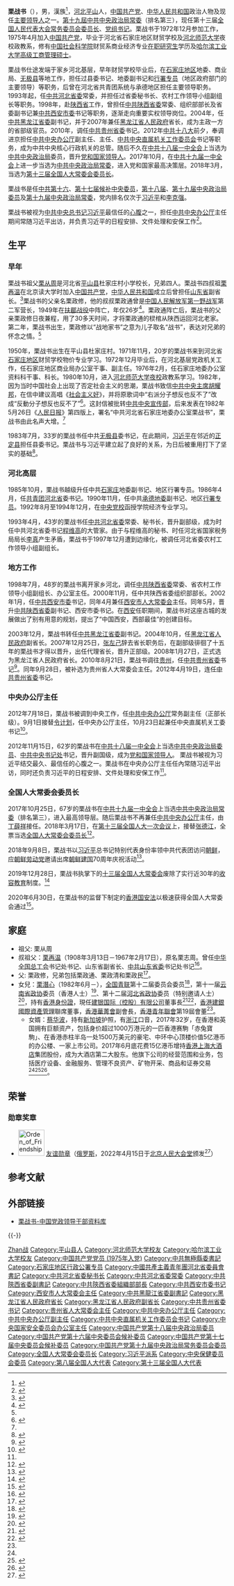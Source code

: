 {{Infobox Officeholder
| office = {{Flagicon|中国}}第10任[[中华人民共和国|中华人民共和国]]<br>[[全国人民代表大会常务委员会委员长|全国人民代表大会常务委员会委员长]]
| term = [[第十三届全国人民代表大会|中华人民共和国第十三届全国人民代表大会]]
| image = Li Zhanshu2019.jpg
| 图像说明 = 2019年的栗战书
| term_start = 2018年3月17日
| 1blankname = 副书记
| 1namedata = [[王晨_(政治人物)|王晨]]
| secretary_general = [[杨振武|杨振武]]
| predecessor = [[张德江|张德江]]
| successor = 
| office2 = {{CPC}}[[中国共产党中央政治局常务委员会|中央政治局常务委员会委员]]
| term2 = [[中国共产党第十九届中央委员会|中国共产党第十九届中央委员会]]
| term_start2 = 2017年10月25日
| term_end2 = 
| general_secretary2 = [[习近平|习近平]]
| office3 = {{CPC}}[[中国共产党中央政治局委员|中央政治局委员]]
| term3 = [[中国共产党第十八届中央委员会|中国共产党第十八届中央委员会]]<br>[[中国共产党第十九届中央委员会|中国共产党第十九届中央委员会]]
| term_start3 = 2012年11月15日
| term_end3 = 
| general_secretary3 = [[习近平|习近平]]
| office4 = {{CPC/logo}}[[中共中央办公厅|中国共产党中央委员会办公厅]]主任
| term_start4 = 2012年9月1日
| term_end4 = 2017年10月30日
| deputy4 = [[丁薛祥|丁薛祥]]、[[陈世炬|陈世炬]]、[[孟祥锋|孟祥锋]]
| general_secretary4 = [[胡锦涛|胡锦涛]]{{to}}[[习近平|习近平]]
| predecessor4 = [[令计划|令计划]]
| successor4 = [[丁薛祥|丁薛祥]]
{{Collapsed infobox section begin|其他主要職務}}
| office5 = {{CPC/logo}}[[中央国家安全委员会|中央国家安全委员会]]副主席
| term_start5 = 2018年3月17日
| term_end5 = 
| alongside5 = [[李克强|李克强]]
| general_secretary5 = [[习近平|习近平]]（兼任主席）
| predecessor5 = [[张德江|张德江]]
| successor5 = 
| office6 = {{CPC/logo}}[[中央全面依法治国委员会|中央全面依法治国委员会]]副主任
| term_start6 = 2018年8月24日
| term_end6 = 
| alongside6 = [[李克强|李克强]]、[[王沪宁|王沪宁]]
| general_secretary6 = [[习近平|习近平]]（兼任主任）
| predecessor6 = 新设职务
| successor6 = 
| office7 = {{CPC/logo}}[[中国共产党贵州省委员会|中国共产党贵州省委员会]]书记
| term_start7 = 2010年8月21日
| term_end7 = 2012年7月18日
| general_secretary7 = [[胡锦涛|胡锦涛]]
| deputy7 = [[赵克志|赵克志]]（副书记、省长）
| predecessor7 = [[石宗源|石宗源]]
| successor7 = [[赵克志|赵克志]]
| office8 = {{中华人民共和国国徽}}[[黑龙江省人民政府|黑龙江省人民政府]]省长
| term_start8 = 2008年1月27日
| term_end8 = 2010年8月27日
| secretary8 = [[钱运录|钱运录]]{{to}}[[吉炳轩|吉炳轩]]
| predecessor8 = [[张左己|张左己]]
| successor8 = [[王宪魁|王宪魁]]
{{Collapsed infobox section end}}
| 姓名 = 栗战书
| 性别 = 男
| 籍贯 = 
| 出生日期 = {{Birth date and age|1950|8|30|}}
| 出生地点 = {{CHN-1949}}[[河北省|河北省]][[石家庄专区|石家庄专区]][[平山县|平山县]]
| 逝世日期 = 
| 逝世地点 = 
| 居处 = [[北京市|北京市]]
| 安葬地点 = 
| 政党 = {{CPC}}
| 职业 = 政治家
| 配偶 = 王凤霞<ref>{{Cite web|url=https://www.epochweekly.com/b5/589/18429.htm|title=揭祕 七常委背後的女人 三人最神祕 一人離奇|access-date=2021-04-12|archive-date=2021-01-15|archive-url=https://web.archive.org/web/20210115141716/https://www.epochweekly.com/b5/589/18429.htm|dead-url=no}}</ref>
| 子女 = [[栗潛心|栗潛心]]（女）
| 亲属 = 栗從周（祖父）<br>[[栗再温|栗再温]]（叔祖父）<br>栗政修（父）<br>栗政通、栗政清、栗政民（叔）<ref>{{Cite news|url=http://www.backchina.com/news/2012/09/03/210820.html|title=栗战书出身红色家庭 四祖父是中共高干(图)|date=2017-12-30|work=倍可亲|accessdate=2018-11-02|archive-date=2021-04-02|archive-url=https://web.archive.org/web/20210402164631/https://www.backchina.com/news/2012/09/03/210820.html|dead-url=no}}</ref>
| 国籍 = {{PRC}}
| awards = {{俄罗斯友谊勋章}}
| 学历 = [[在職研究生|在職研究生]]
| 母校 = 
| educate = *石家庄地区财贸学校物价专业
*[[河北师范大学|河北师范大学]][[夜校|夜校]]政教系
*[[中国社会科学院研究生院|中国社会科学院研究生院]][[在职研究生|在职研究生]]
*[[哈尔滨工业大学|哈尔滨工业大学]][[工商管理硕士|工商管理硕士]]
| past = *<span style="color: blue;">石家庄地区商业局办公室干事、副主任<br />（1972年12月－1976年2月）</span>
*<span style="color: blue;">中共石家庄地委办公室资料科干事、科长<br />（1976年2月－1983年7月）</span>
*<span style="color: blue;">中共河北省无极县委书记<br />（1983年7月－1985年10月）</span>
*<span style="color: blue;">中共石家庄地委副书记、行署专员<br />（1985年10月－1986年4月）</span>
*<span style="color: blue;">中国共青团河北省委书记<br />（1986年4月－1990年11月）</span>
*<span style="color: blue;">中共承德地委副书记、行署专员<br />（1990年11月－1993年4月）</span>
*<span style="color: blue;">中共河北省委常委<br />（1993年4月－1998年7月）</span>
*<span style="color: blue;">中共河北省委秘书长<br />（1993年4月－1997年12月）</span>
*<span style="color: blue;">中共河北省委农村工作领导小组副组长<br />（1997年12月－1998年7月）</span>
*<span style="color: blue;">中共陕西省委常委<br />（1998年7月－2003年12月）</span>
*<span style="color: blue;">中共陕西省委农村工作领导小组副组长、办公室主任<br />（1998年7月－2000年11月）</span>
*<span style="color: blue;">中共陕西省委组织部部长<br />（2000年11月－2002年1月）</span>
*<span style="color: blue;">中共西安市委书记<br />（2002年1月－2003年12月）</span>
*<span style="color: blue;">西安市人大常委会主任<br />（2002年1月－2003年12月）</span>
*<span style="color: blue;">中共陕西省委副书记<br />（2002年5月－2003年12月）</span>
*<span style="color: blue;">中共中央候补委员<br />（2002年10月－2012年11月）</span>
*<span style="color: blue;">中共黑龙江省委副书记<br />（2003年12月－2010年8月）</span>
*<span style="color: blue;">黑龙江省人民政府常务副省长<br />（2004年10月－2007年12月）</span>
*<span style="color: blue;">黑龙江省人民政府代理省长<br />（2007年12月－2008年1月）</span>
*<span style="color: blue;">黑龙江省人民政府省长<br />（2007年12月－2010年8月）</span>
*<span style="color: blue;">中共贵州省委书记<br />（2010年8月－2012年7月）</span>
*<span style="color: blue;">贵州省人大常委会主任<br />（2010年9月－2012年7月）</span>
*<span style="color: blue;">中共中央办公厅常务副主任<br />（2012年7月－2012年9月）</span>
*<span style="color: blue;">中共中央办公厅主任<br />（2012年9月－2017年10月）</span>
*<span style="color: blue;">中共中央直属机关工委书记<br />（2012年10月－2017年11月）</span>
*<span style="color: blue;">中共中央候补委员<br />（2002年11月－2012年11月）</span>
*<span style="color: blue;">中共中央委员<br />（2012年11月15日至今）</span>
*<span style="color: blue;">中共中央政治局委员<br />（2012年11月15日至今）</span>
*<span style="color: blue;">中共中央国安委办公室主任<br />（2014年3月至2018年3月）</span>
*<span style="color: blue;">中共中央政治局常委<br />（2017年10月25日至今）</span>
*<span style="color: blue;">全国人大常委会委员长<br />（2018年3月17日至今）</span>
}}
'''栗战书'''（{{bd|1950年|8月30日||catIdx=L}}），男，漢族<ref>{{Cite web|title=栗战书同志简历|url=http://cpc.people.com.cn/n1/2017/1025/c414940-29608805.html|accessdate=2020-11-27|date=2017-10-25|publisher=人民网|archive-date=2021-02-17|archive-url=https://web.archive.org/web/20210217232338/http://cpc.people.com.cn/n1/2017/1025/c414940-29608805.html|dead-url=no}}</ref>，[[河北省|河北]][[平山县|平山]]人，[[中国共产党|中国共产党]]、[[中华人民共和国|中华人民共和国]]政治人物及现任[[党和国家领导人|主要领导人]]之一。[[中国共产党第十九届中央委员会委员列表|第十九屆]][[中国共产党中央政治局常务委员会|中共中央政治局常委]]（排名第三），现任第十三届[[全国人民代表大会常务委员会委员长|全国人民代表大会常务委员会委员长]]、[[中国共产党全国人民代表大会常务委员会党组|党组书记]]。栗战书于1972年12月参加工作，1975年4月加入[[中国共产党|中国共产党]]，毕业于河北省石家庄地区财贸学校及[[河北师范大学|河北师范大学]]夜校政教系，修有[[中国社会科学院|中国社会科学院]]财贸系商业经济专业[[在职研究生|在职研究生]]学历及[[哈尔滨工业大学|哈尔滨工业大学]][[工商管理碩士|高级工商管理硕士]]。

栗战书仕途发端于家乡河北基层，早年财贸学校毕业后，在[[石家庄地区|石家庄地区]]地委、商业局、[[无极县|无极县]]等地工作，担任过县委书记、地委副书记和[[行署专员|行署专员]]（地区政府部门的主要领导）等职务，后曾在河北省共青团系统与承德地区担任主要领导职务。1993年起，任[[中共河北省委|中共河北省委]]常委，并担任过省委秘书长、农村工作领导小组副组长等职务。1998年，赴[[陕西省|陕西省]]工作，曾担任[[中国共产党陕西省委员会|中共陕西省委]]常委、组织部部长及省委副书记兼[[中国共产党西安市委员会|中共西安市委]]书记等职务，逐渐走向重要实权领导岗位。2004年，任[[中共黑龙江省委|中共黑龙江省委]]副书记，并于2007年兼任[[黑龙江省人民政府|黑龙江省人民政府]]省长，成为主政一方的省部级官员。2010年，调任[[中共贵州省委|中共贵州省委]]书记。2012年[[中国共产党第十八次全国代表大会|中共十八大]]前夕，奉调进京担任[[中共中央办公厅|中共中央办公厅]]副主任、主任、[[中共中央直属机关工作委员会|中共中央直属机关工作委员会]]书记等职务，成为中共中央核心行政机关的总管。随后不久在[[中国共产党第十八届中央委员会第一次全体会议|中共十八届一中全会]]上当选为[[中国共产党中央政治局|中共中央政治局]]委员，晋升[[党和国家领导人|党和国家领导人]]。2017年10月，在[[中共十九届一中全会|中共十九届一中全会]]上进一步当选为[[中国共产党中央政治局常务委员会|中共中央政治局常委]]，进入党和国家最高决策层。2018年3月，当选为[[第十三届全国人大常委会|第十三届全国人大常委会]][[全国人大常委会委员长|委员长]]。

栗战书是任[[中国共产党第十六届中央委员会候补委员列表|中共第十六]]、[[中国共产党第十七届中央委员会候补委员列表|第十七届候补中央委员]]，[[中国共产党第十八届中央委员会委员列表|第十八届]]、[[中国共产党第十九届中央委员会委员列表|第十九届]][[中国共产党中央政治局|中央政治局委员]]及[[中国共产党第十九届中央委员会|第十九届中央政治局常委]]，党内排名仅次于[[习近平|习近平]]和[[李克强|李克强]]。

栗战书被视为[[中国共产党中央委员会总书记|中共中央总书记]][[习近平|习近平]]最信任的[[习近平派系|心腹]]之一，担任[[中共中央办公厅|中共中央办公厅]]主任期间常随习近平出访，并负责习近平的日程安排、文件处理和安保工作<ref name="解读中共新一届政治局常委名单">{{Cite web|title=解读中共新一届政治局常委名单|url=https://cn.wsj.com/articles/CN-BCH-20171025152455|accessdate=2018-03-19|date=2017-10-27|publisher=华尔街日报|archive-date=2018-03-20|archive-url=https://web.archive.org/web/20180320110358/https://cn.wsj.com/articles/CN-BCH-20171025152455|dead-url=no}}</ref>。

== 生平 ==
=== 早年 ===
栗战书祖父[[栗从周|栗从周]]是河北省[[平山县|平山县]]杜家庄村小学校长，兄弟四人。栗战书四叔祖[[栗再温|栗再温]]在北京读大学时加入[[中国共产党|中国共产党]]，[[中华人民共和国|中华人民共和国]]成立后曾担任[[山东省|山东省]]副省长。<ref name="guizhou-head">{{cite journal|title=栗战书：当好贵州“新班长”|url=http://paper.people.com.cn/rmwz/html/2011-07/01/content_901652.htm|date=2011|journal=人民文摘|accessdate=2020-01-24|issue=7|archiveurl=https://web.archive.org/web/20200503180842/http://paper.people.com.cn/rmwz/html/2011-07/01/content_901652.htm|archivedate=2020-05-03|author1=李容|dead-url=yes}}</ref>栗战书的父亲名栗政修，他的叔叔栗政通曾是[[中国人民解放军|中国人民解放军]][[中国人民解放军第一野战军|第一野战军]]第二军营长，1949年在[[扶郿战役|扶郿战役]]中阵亡，年仅26岁<ref>{{cite journal|title=缅怀我的叔父栗政通烈士|date=2002|journal=中华儿女(国内版)|issue=12|author1=栗战书}}</ref>。栗政通阵亡后，栗战书的父亲栗政修日夜兼程，用了30多天时间，才将栗政通的棂棺从陕西运回河北老家。第二年，栗战书出生，栗政修以“战地家书”之意为儿子取名“战书”，表达对兄弟的怀念之情。<ref name="guizhou-head" />

1950年，栗战书出生在平山县杜家庄村。1971年11月，20岁的栗战书来到河北省[[石家庄地区|石家庄地区]]财贸学校物价专业学习。1972年12月毕业后，在河北基层党政机关工作，任石家庄地区商业局办公室干事、副主任。1976年2月，任石家庄地委办公室资料科干事、科长。1980年10月，进入[[河北师范大学|河北师范大学]][[夜校|夜校]]政教系学习。1982年，因为当时中国社会上出现了否定社会主义的思潮，栗战书致信[[中国共产党中央委员会主席|中共中央主席]][[胡耀邦|胡耀邦]]，在信中建议高唱《[[社会主义好|社会主义好]]》，并将原歌词中“右派分子想反也反不了”改成“反動分子想反也反不了”<ref>{{Cite news|title=建议全国人民大唱《社会主义好》|author=栗战书|date=1982-05-26|work=人民日报}}</ref>。这封信被批转[[中共中央宣传部|中共中央宣传部]]，后来发表在1982年5月26日《[[人民日报|人民日报]]》第四版上，署名“中共河北省石家庄地委办公室栗战书”，栗战书由此名声大增。<ref name="guizhou-head" />

1983年7月，33岁的栗战书任中共[[无极县|无极县]]委书记，在此期间，[[习近平|习近平]]在邻近的[[正定县|正定县]]担任县委书记。栗战书与习近平建立起了良好的关系，为日后被重用打下了坚实的基础<ref>{{Cite web|title=十八大人物之栗战书：多重历练的“大内总管”|url=http://www.takungpao.com/mainland/content/2012-09/03/content_1036483.htm|accessdate=2017-09-20|date=2012-09-03|publisher=大公报|archiveurl=https://web.archive.org/web/20171005072954/http://www.takungpao.com/mainland/content/2012-09/03/content_1036483.htm|archivedate=2017-10-05|dead-url=yes}}</ref>。

=== 河北高层 ===
1985年10月，栗战书越级升任中共[[石家庄地区|石家庄]]地委副书记、地区行署专员。1986年4月，任[[中国共产主义青年团|共青团]][[河北省|河北省]]委书记。1990年11月，任中共[[承德市|承德地委]]副书记、地区[[行政公署|行署专员]]。1992年8月至1994年12月，在[[中央党校|中央党校]]函授学院经济专业学习。

1993年4月，43岁的栗战书任[[中国共产党河北省委员会|中共河北省委]]常委、秘书长，晋升副部级，成为时任中共河北省委书记[[程维高|程维高]]的大管家。由于与程维高的秘书、时任河北省国家税务局局长[[李真_(河北省国税局局长)|李真]]产生矛盾，栗战书于1997年12月遭到边缘化，被调任河北省委农村工作领导小组副组长。

=== 地方工作 ===
1998年7月，48岁的栗战书离开家乡河北，调任[[中国共产党陕西省委员会|中共陕西省委]]常委、省农村工作领导小组副组长、办公室主任。2000年11月，任中共陕西省委组织部部长。2002年1月，任[[中国共产党西安市委员会|中共西安市委]]书记，同年4月兼任[[西安市|西安市]][[人民代表大会制度|人大常委会]]主任。同年5月，晋升[[中国共产党陕西省委员会|中共陕西省委]]副书记、西安市委书记。在[[西安市|西安]]任职期间，栗战书对这座古城的发展做出了别有用意的规划，提出了“中国西安，西部最佳”的创建目标。

2003年12月，栗战书转任[[中国共产党黑龙江省委员会|中共黑龙江省委]]副书记。2004年10月，任[[黑龙江省人民政府|黑龙江省人民政府]]副省长。2007年12月25日，[[张左己|张左己]]辞去省长职务后，在副部级徘徊了十五年的栗战书才得以晋升，出任代理省长，晋升正部级。2008年1月27日，正式选为黑龙江省人民政府省长。2010年8月21日，栗战书调往[[贵州省|贵州]]，任[[中国共产党贵州省委员会|中共贵州省委]]书记<ref>{{Cite web|url=http://news.china.com/zh_cn/domestic/945/20100821/16094742.html|title=栗战书任贵州省委书记 石宗源不再担任(图)|accessdate=2017-09-20|date=2010-08-21|publisher=中华网|archive-date=2015-01-12|archive-url=https://web.archive.org/web/20150112162919/http://news.china.com/zh_cn/domestic/945/20100821/16094742.html|dead-url=yes}}</ref>。同年9月28日，被补选为贵州省人大常委会主任。2012年4月19日，连任[[中共贵州省委|中共贵州省委]]书记。

=== 中央办公厅主任 ===
2012年7月18日，栗战书被调到中央工作，任[[中共中央办公厅|中共中央办公厅]]常务副主任（正部长级）。9月1日接替[[令计划|令计划]]，任中央办公厅主任，10月23日起兼任中央直属机关工委书记<ref>{{cite web|title=栗战书任中央办公厅主任|url=http://politics.people.com.cn/n/2012/0901/c1001-18893964.html|accessdate=2015-07-23|date=2012-09-01|publisher=人民网|archiveurl=https://web.archive.org/web/20160304071759/http://politics.people.com.cn/n/2012/0901/c1001-18893964.html|archivedate=2016-03-04|deadurl=yes}}</ref>。

2012年11月15日，62岁的栗战书在[[中共十八届一中全会|中共十八届一中全会]]上当选[[中共中央政治局委员|中共中央政治局委员]]、[[中国共产党中央书记处|中共中央书记处]]书记，晋升副国级，成为[[党和国家领导人|党和国家领导人]]。 栗战书被视为习近平结交最久、最信任的心腹之一。栗战书在中央办公厅主任任內常随习近平出访，同时还负责习近平的日程安排、文件处理和安保工作<ref name="解读中共新一届政治局常委名单"/>。

=== 全国人大常委会委员长 ===

2017年10月25日，67岁的栗战书在[[中共十九届一中全会|中共十九届一中全会]]上当选[[中国共产党中央政治局常务委员会|中共中央政治局常委]]（排名第三），进入最高领导层。随后栗战书不再兼任[[中共中央办公厅|中共中央办公厅]]主任，由[[丁薛祥|丁薛祥]]接任。2018年3月17日，在[[第十三届全国人民代表大会|第十三届全国人大一次会议]]上，接替[[张德江|张德江]]，全票当选[[全国人民代表大会常务委员会委员长|全国人大常委会委员长]]<ref>{{cite web|title=十三届全国人大一次会议选举产生全国人大常委会副委员长、秘书长|url=http://www.xinhuanet.com/2018-03/17/c_1122550486.htm|accessdate=2018-03-17|date=2018-03-17|publisher=新华网|archive-date=2018-03-17|archive-url=https://web.archive.org/web/20180317164932/http://www.xinhuanet.com/2018-03/17/c_1122550486.htm|dead-url=no}}</ref>。

2018年9月8日，栗战书以[[习近平|习近平]]总书记特别代表身份率领中共代表团访问[[朝鲜民主主义人民共和国|朝鲜]]，应[[朝鲜劳动党|朝鲜劳动党]]邀请出席[[朝鮮國慶節|朝鲜建国]]70周年庆祝活动<ref>{{cite web|title=习近平总书记特别代表栗战书将访问朝鲜|url=http://www.xinhuanet.com/politics/2018-09/04/c_1123379485.htm|accessdate=2018-09-04|date=2018-09-04|publisher=新华网|archive-date=2018-09-05|archive-url=https://web.archive.org/web/20180905114828/http://www.xinhuanet.com/politics/2018-09/04/c_1123379485.htm|dead-url=no}}</ref>。

2019年12月28日，栗战书执掌下的[[十三届全国人大常委会|十三届全国人大常委会]]废除了实行近30年的[[收容教育|收容教育]]制度。<ref>{{cite web|url=http://www.xinhuanet.com/2019-12/28/c_1125399152.htm|title=全国人大常委会通过废止有关收容教育法律规定和制度的决定|access-date=2021-09-17|archive-date=2021-06-29|archive-url=https://web.archive.org/web/20210629054819/http://www.xinhuanet.com/2019-12/28/c_1125399152.htm|dead-url=no}}</ref>

2020年6月30日，在栗战书的监督下制定的[[中華人民共和國香港特別行政區維護國家安全法|香港国安法]]以极速获得全国人大常委会通过<ref name="纽时">{{Cite web|title=奢华豪宅、中共权贵的财富与香港的命运|url=https://cn.nytimes.com/business/20200812/china-hong-kong-elite/|accessdate=2021-01-17|date=2020-08-13|last=艾莎|first=傅才德|work=纽约时报中文网|archive-date=2021-12-07|archive-url=https://web.archive.org/web/20211207103207/https://cn.nytimes.com/business/20200812/china-hong-kong-elite/|dead-url=no}}</ref>。

==家庭==
*祖父: 栗从周
*叔祖父：[[栗再温|栗再温]]（1908年3月13日－1967年2月17日），原名栗志周。曾任[[中华全国总工会|中华全国总工会]]书记处书记、山东省副省长、[[中国共产党山东省委员会|中共山东省委]]书记处书记<ref>{{Cite news|url=http://paper.people.com.cn/rmwz/html/2011-07/01/content_901652.htm?div=-1|title=栗战书：当好贵州“新班长”|author=李容|date=2011-07-01|work=人民文摘|accessdate=2017-09-20|archiveurl=https://web.archive.org/web/20160304064253/http://paper.people.com.cn/rmwz/html/2011-07/01/content_901652.htm?div=-1|archivedate=2016-03-04|dead-url=yes}}</ref>。
*父: 栗政修，兄弟包括栗政通、栗政清和栗政民<ref>{{Cite web|title=栗战书的政坛之路：致信胡耀邦后一路升迁|url=http://culture.dwnews.com/history/news/2017-10-26/60019979.html|accessdate=2018-11-02|date=2017-12-30|publisher=多维新闻网|archive-date=2019-10-23|archive-url=https://web.archive.org/web/20191023123358/http://culture.dwnews.com/history/news/2017-10-26/60019979.html|dead-url=no}}</ref>。
*女兒：[[栗潛心|栗潛心]]（1982年6月－），[[中华全国青年联合会|全国青联]]第十二届委员会委员<ref>{{cite news|title=全国青联第十二届委员会委员候选人公示|url=http://www.financialyouth.org.cn/webShowDocInfo/B64A2A53FC4C45C9BD3C53F0B67D5319/100000005.html|accessdate=2020-08-12|work=中国金融青年网|date=2015-07-09|archiveurl=https://web.archive.org/web/20150914015054/http://www.financialyouth.org.cn/webShowDocInfo/B64A2A53FC4C45C9BD3C53F0B67D5319/100000005.html|archivedate=2015-09-14}}</ref>，第十一届[[中国人民政治协商会议云南省委员会|云南省政协]]委员（香港人士）<ref>{{Cite news|url=http://finance.people.com.cn/n/2012/1219/c70846-19944737.html|title=云南省政协第十一届委员会委员名单|date=2012-12-19|work=云南网|via=人民网|accessdate=2020-08-12|archive-date=2021-02-17|archive-url=https://web.archive.org/web/20210217232401/http://finance.people.com.cn/n/2012/1219/c70846-19944737.html|dead-url=no}}</ref>、第十二届[[中国人民政治协商会议河北省委员会|河北省政协]]委员（特别邀请人士）<ref>{{Cite news|url=http://he.people.com.cn/n2/2018/0119/c192235-31160860.html|title=中国人民政治协商会议河北省第十二届委员会委员名单|date=2018-01-19|work=河北日报|via=人民网|accessdate=2020-08-12|archive-date=2020-11-09|archive-url=https://web.archive.org/web/20201109041002/http://he.people.com.cn/n2/2018/0119/c192235-31160860.html|dead-url=no}}</ref>，持有[[香港身份證|香港身份證]]，現任[[建银国际|建银国际（控股）有限公司]]董事長<ref name="rfi20200813">{{cite news|title=紐時報道栗戰書女兒等官二代在香港奢華生活|url=https://www.rfi.fr/tw/中國/20200813-紐時報道栗戰書女兒等官二代在香港奢華生活|publisher=RFI|date=2020-08-13|accessdate=2020-12-19|archive-date=2021-01-14|archive-url=https://web.archive.org/web/20210114234540/https://www.rfi.fr/tw/%E4%B8%AD%E5%9C%8B/20200813-%E7%B4%90%E6%99%82%E5%A0%B1%E9%81%93%E6%A0%97%E6%88%B0%E6%9B%B8%E5%A5%B3%E5%85%92%E7%AD%89%E5%AE%98%E4%BA%8C%E4%BB%A3%E5%9C%A8%E9%A6%99%E6%B8%AF%E5%A5%A2%E8%8F%AF%E7%94%9F%E6%B4%BB|dead-url=no}}</ref><ref>{{Cite news|url=http://www.xinhuanet.com/money/2019-12/12/c_1125339473.htm|title=“金融赋能 健康兴国”——建银国际医疗健康产业峰会在京举行|date=2019-12-12|work=新华网|accessdate=2020-08-16|archive-date=2021-02-17|archive-url=https://web.archive.org/web/20210217232416/http://www.xinhuanet.com/money/2019-12/12/c_1125339473.htm|dead-url=no}}</ref>，[[建银国际|香港建銀國際資產管理]]聯席董事，[[香港華菁會|香港華菁會]]副會長，[[香港青年聯會|香港青年聯會]]第19屆會董<ref name="纽时" />。
**女婿：[[蔡华波|蔡华波]]，持有[[新加坡|新加坡]]护照，有[[浙江省|浙江]]口音，2017年32岁，在香港和英国拥有巨额资产，包括身价超过1000万港元的一匹香港赛駒「赤兔寶駒」、在香港赤柱半岛一处1500万美元的豪宅、中环中心顶楼价值5亿港币的办公楼、一家上市公司。2017年6月底花费15亿港币增持[[香港上海大酒店|香港上海大酒店]]集团股份，成为大酒店第二大股东。他旗下公司的经营范围和业务，包括医疗设备、金融服务、管理不良资产、矿物开采、商品和证券交易<ref name="纽时" /><ref>{{cite web|title=南华早报爆料栗战书家人文章被删并道歉|url=https://www.voachinese.com/a/scmp-clarification-20170719/3951575.html|accessdate=2017-07-20|date=2017-07-20|publisher=美国之音|archive-date=2017-08-05|archive-url=https://web.archive.org/web/20170805060103/https://www.voachinese.com/a/scmp-clarification-20170719/3951575.html|dead-url=no}}</ref><ref>{{cite web|title=习近平大秘也摊上大事？|url=https://www.voachinese.com/a/media-watch-xi-jinping-20170719/3950766.html|accessdate=2017-07-20|date=2017-07-20|publisher=美国之音|archive-date=2017-08-05|archive-url=https://web.archive.org/web/20170805060207/https://www.voachinese.com/a/media-watch-xi-jinping-20170719/3950766.html|dead-url=no}}</ref>。
== 荣誉 ==
===勋章奖章===
* [[File:Orden_of_Friendship.png|60px]] [[友谊勋章_(俄罗斯)|友谊勋章]]（[[俄罗斯|俄罗斯]]，2022年4月15日于[[北京市|北京]][[人民大会堂|人民大会堂]]颁发<ref>{{cite web |title=栗战书同俄罗斯联邦委员会主席马特维延科举行会谈 |url=http://www.npc.gov.cn/npc/kgfb/202204/af91d217222f4e3ba23ba0daa86c7482.shtml |accessdate=2022-04-16}}</ref>）

== 参考文献 ==
{{Reflist|30em}}

== 外部链接 ==
* [https://web.archive.org/web/20141227134947/http://gbzl.people.com.cn/grzy.php?id=121000181 栗战书-中国党政领导干部资料库]

{{-}}
{{start box}}
{{s-par|prc-npc}}
{{s-before|[[张德江|张德江]]}}
{{s-title|[[全国人民代表大会常务委员会委员长|全国人民代表大会常务委员会委员长]]|2018年3月－}}
{{s-inc}}
{{s-ppo|{{cpc}}}}
{{s-before|[[令计划|令计划]]}}
{{s-title|[[中共中央办公厅|中共中央办公厅]]主任|2012年9月－2017年10月}}
{{s-after|[[丁薛祥|丁薛祥]]|rows=2}}
{{s-new}}
{{s-title|[[中央国家安全委员会|中央国家安全委员会]]办公室主任|2014年3月－2018年3月}}
{{s-before|[[石宗源|石宗源]]}}
{{s-title|[[中国共产党贵州省委员会|中国共产党贵州省委员会]]书记|2010年8月－2012年7月}}
{{s-after|[[赵克志|赵克志]]}}
{{s-before|[[崔林涛|崔林涛]]}}
{{s-title|[[中国共产党西安市委员会|中国共产党西安市委员会]]书记|2002年1月－2003年12月}}
{{s-after|[[袁纯清|袁纯清]]}}
{{s-before|[[刘玉浦|刘玉浦]]}}
{{s-title|[[中国共产党陕西省委员会|中国共产党陕西省委员会]]组织部部长|2000年11月－2002年1月}}
{{s-after|[[杨士秋|杨士秋]]}}
{{s-par|prc-lpc}}
{{s-before|[[石宗源|石宗源]]}}
{{s-title|[[贵州省人民代表大会常务委员会|贵州省人民代表大会常务委员会]]主任|2010年9月－2012年7月}}
{{s-after|[[赵克志|赵克志]]}}
{{s-gov|prc}}
{{s-before|[[张左己|张左己]]}}
{{s-title|[[黑龙江省人民政府|黑龙江省人民政府]][[黑龙江行政长官列表|省长]]|2007年12月－2010年8月}}
{{s-after|[[王宪魁|王宪魁]]}}
{{s-before|[[张成义|张成义]]}}
{{s-title|[[黑龙江省人民政府|黑龙江省人民政府]]常务副省长|2004年10月－2007年12月}}
{{s-after|[[杜家毫|杜家毫]]}}
{{s-before|[[冀剑波|冀剑波]]}}
{{s-title|[[石家庄地区|石家庄地区]][[行政公署|行政公署]]专员|1985年10月－1986年4月}}
{{s-after|[[傅亮|傅亮]]}}
{{s-prec|prc}}
{{s-before|[[李克强|李克强]]|国务院总理<br />{{small|（位列第二）}}}}
{{s-title|第19届[[中国共产党中央政治局常务委员会|中共中央政治局常委]]|全国人大常委会委员长<br />{{small|（位列第三）}}}}
{{s-after|[[汪洋_(1955年)|汪洋]]|全国政协主席<br />{{small|（位列第四）}}}}
{{end box}}

{{党和国家领导人}}
{{全国人民代表大会常务委员会委员长}}
{{中共中央政治局/常委}}
{{中共中央政治局/18}}
{{中共中央政治局/19}}
{{中共中央书记处}}
{{中共中央办公厅主任}}
{{习近平}}
{{Template group
|title = 曾任职务
|list =
{{中华人民共和国黑龙江省正职领导人|nocat}}
{{黑龙江行政长官}}
{{中华人民共和国贵州省正职领导人|nocat}}
{{中华人民共和国河北省石家庄地区正职领导人|nocat}}
{{石家庄市市长}}
}}
{{党政正部级以上干部曾有团系统经历者}}
{{各省级行政区团委书记}}

{{Authority control}}

{{DEFAULTSORT:Li栗}}
[[Category:栗姓|Zhan战]]
[[Category:平山县人|Category:平山县人]]
[[Category:河北师范大学校友|Category:河北师范大学校友]]
[[Category:哈尔滨工业大学校友|Category:哈尔滨工业大学校友]]
[[Category:中国共产党党员_(1975年入党)|Category:中国共产党党员 (1975年入党)]]
[[Category:中共無極縣委書記|Category:中共無極縣委書記]]
[[Category:石家庄地区行政公署专员|Category:石家庄地区行政公署专员]]
[[Category:中國共產主義青年團河北省委員會書記|Category:中國共產主義青年團河北省委員會書記]]
[[Category:中共河北省委秘书长|Category:中共河北省委秘书长]]
[[Category:中共河北省委常委|Category:中共河北省委常委]]
[[Category:中共陝西省委副書記|Category:中共陝西省委副書記]]
[[Category:中共陝西省委組織部部長|Category:中共陝西省委組織部部長]]
[[Category:中共西安市委书记|Category:中共西安市委书记]]
[[Category:西安市人大常委会主任|Category:西安市人大常委会主任]]
[[Category:中共黑龍江省委副書記|Category:中共黑龍江省委副書記]]
[[Category:黑龙江省人民政府省长|Category:黑龙江省人民政府省长]]
[[Category:黑龙江省人民政府副省长|Category:黑龙江省人民政府副省长]]
[[Category:中共贵州省委书记|Category:中共贵州省委书记]]
[[Category:贵州省人大常委会主任|Category:贵州省人大常委会主任]]
[[Category:中共中央办公厅主任|Category:中共中央办公厅主任]]
[[Category:中共中央办公厅副主任|Category:中共中央办公厅副主任]]
[[Category:中共中央直属机关工作委员会书记|Category:中共中央直属机关工作委员会书记]]
[[Category:中央国家安全委员会办公室主任|Category:中央国家安全委员会办公室主任]]
[[Category:中国共产党第十八届中央政治局委员|Category:中国共产党第十八届中央政治局委员]]
[[Category:中国共产党第十六届中央委员会候补委员|Category:中国共产党第十六届中央委员会候补委员]]
[[Category:中国共产党第十七届中央委员会候补委员|Category:中国共产党第十七届中央委员会候补委员]]
[[Category:中国共产党第十九届中央政治局常务委员会委员|Category:中国共产党第十九届中央政治局常务委员会委员]]
[[Category:全国人大常委会委员长|Category:全国人大常委会委员长]]
[[Category:习近平派系|Category:习近平派系]]
[[Category:中央保健委员会委员|Category:中央保健委员会委员]]
[[Category:第八届全国人大代表|Category:第八届全国人大代表]]
[[Category:第十三届全国人大代表|Category:第十三届全国人大代表]]